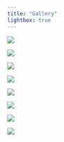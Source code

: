 ```yaml
---
title: "Gallery"
lightbox: true
---
```


::: {layout-ncol=2}

![](images/eden.JPG){group="my_gallery"} 

![](images/cayucos_pier.jpg){group="my_gallery"}

![](images/devs.JPG){group="my_gallery"}


![](images/slough.jpg){group="my_gallery"}


![](images/hike.jpg){group="my_gallery"}

![](images/walk1.jpg){group="my_gallery"}

![](images/side_barn.jpeg){group="my_gallery"}

![](images/barn.jpeg){group="my_gallery"}

:::